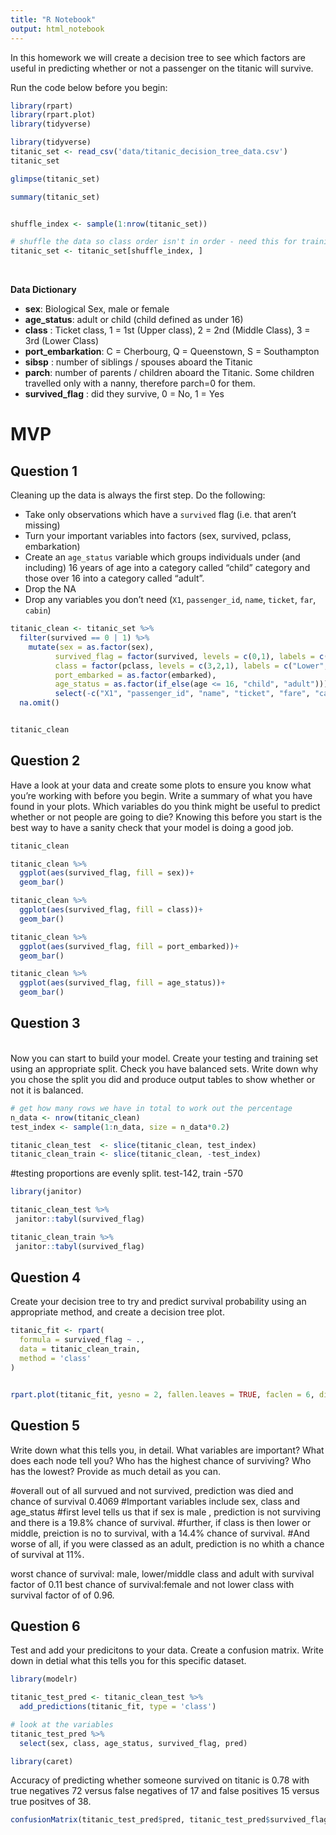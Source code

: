 ```yaml
---
title: "R Notebook"
output: html_notebook
---
```


In this homework we will create a decision tree to see which factors are useful in predicting whether or not a passenger on the titanic will survive.  


Run the code below before you begin: 


```r
library(rpart)
library(rpart.plot)
library(tidyverse)

library(tidyverse)
titanic_set <- read_csv('data/titanic_decision_tree_data.csv')
titanic_set
```


```r
glimpse(titanic_set)
```

```r
summary(titanic_set)
```
```r

```


```r
shuffle_index <- sample(1:nrow(titanic_set))

# shuffle the data so class order isn't in order - need this for training/testing split later on 
titanic_set <- titanic_set[shuffle_index, ]
```

<br>

**Data Dictionary**

  * **sex**: Biological Sex, male or female  
  * **age_status**: adult or child (child defined as under 16)  
  * **class** : Ticket class, 1 = 1st (Upper class), 2 = 2nd (Middle Class), 3 = 3rd (Lower Class)    
  * **port_embarkation**: C = Cherbourg, Q = Queenstown, S = Southampton  
  * **sibsp** : number of siblings / spouses aboard the Titanic   
  * **parch**: number of parents / children aboard the Titanic. Some children travelled only with a nanny, therefore parch=0 for them. 
  * **survived_flag** : did they survive, 0 = No, 1 = Yes  



# MVP 


## Question 1  

Cleaning up the data is always the first step. Do the following: 

  * Take only observations which have a `survived` flag (i.e. that aren't missing)  
  * Turn your important variables into factors (sex, survived, pclass, embarkation)  
  * Create an `age_status` variable which groups individuals under (and including) 16 years of age into a category called "child" category and those over 16 into a category called "adult".  
  * Drop the NA  
  * Drop any variables you don't need (`X1`, `passenger_id`, `name`, `ticket`, `far`, `cabin`)  
  
```r
titanic_clean <- titanic_set %>% 
  filter(survived == 0 | 1) %>% 
    mutate(sex = as.factor(sex),
          survived_flag = factor(survived, levels = c(0,1), labels = c("No", "Yes")),
          class = factor(pclass, levels = c(3,2,1), labels = c("Lower", "Middle", "Upper")),
          port_embarked = as.factor(embarked),
          age_status = as.factor(if_else(age <= 16, "child", "adult"))) %>% 
          select(-c("X1", "passenger_id", "name", "ticket", "fare", "cabin", "pclass", "embarked", "age", "survived")) %>% 
  na.omit()


titanic_clean
```


## Question 2  

Have a look at your data and create some plots to ensure you know what you're working with before you begin. Write a summary of what you have found in your plots. Which variables do you think might be useful to predict whether or not people are going to die? Knowing this before you start is the best way to have a sanity check that your model is doing a good job.  

```r
titanic_clean
```
```r
titanic_clean %>% 
  ggplot(aes(survived_flag, fill = sex))+
  geom_bar()
```
```r
titanic_clean %>% 
  ggplot(aes(survived_flag, fill = class))+
  geom_bar()
```

```r
titanic_clean %>% 
  ggplot(aes(survived_flag, fill = port_embarked))+
  geom_bar()
```
```r
titanic_clean %>% 
  ggplot(aes(survived_flag, fill = age_status))+
  geom_bar()
```


## Question 3  

<br> 
Now you can start to build your model. Create your testing and training set using an appropriate split. Check you have balanced sets. Write down why you chose the split you did and produce output tables to show whether or not it is balanced. 


```r
# get how many rows we have in total to work out the percentage
n_data <- nrow(titanic_clean)
test_index <- sample(1:n_data, size = n_data*0.2)
```


```r
titanic_clean_test  <- slice(titanic_clean, test_index)
titanic_clean_train <- slice(titanic_clean, -test_index)
```

#testing proportions are evenly split. test-142, train -570
```r
library(janitor)
```

```r
titanic_clean_test %>%
 janitor::tabyl(survived_flag)
```

```r
titanic_clean_train %>%
 janitor::tabyl(survived_flag)
```


## Question 4      
Create your decision tree to try and predict survival probability using an appropriate method, and create a decision tree plot.

```r
titanic_fit <- rpart(
  formula = survived_flag ~ ., 
  data = titanic_clean_train, 
  method = 'class'
)


rpart.plot(titanic_fit, yesno = 2, fallen.leaves = TRUE, faclen = 6, digits = 4)
```


## Question 5    
Write down what this tells you, in detail. What variables are important? What does each node tell you? Who has the highest chance of surviving? Who has the lowest? Provide as much detail as you can.  

#overall out of all survued and not survived, prediction was died and chance of survival 0.4069
#Important variables include sex, class and age_status
#first level tells us that if sex is male , prediction is not surviving and there is a 19.8% chance of survival.
#further, if class is then lower or middle, preiction is no to survival, with a 14.4% chance of survival.
#And worse of all, if you were classed as an adult, prediction is no whith a chance of survival at 11%.

worst chance of survival: male, lower/middle class and adult with survival factor of 0.11
best chance of survival:female and not lower class with survival factor of of 0.96.

## Question 6  
Test and add your predicitons to your data. Create a confusion matrix. Write down in detial what this tells you for this specific dataset. 

```r
library(modelr)
```


```r
titanic_test_pred <- titanic_clean_test %>%
  add_predictions(titanic_fit, type = 'class')
```


```r
# look at the variables 
titanic_test_pred %>%
  select(sex, class, age_status, survived_flag, pred)
```
 
```r
library(caret)
```

Accuracy of predicting whether someone survived on titanic is 0.78 with true negatives 72 versus false negatives of 17 and false positives 15 versus true positves of 38. 
```r
confusionMatrix(titanic_test_pred$pred, titanic_test_pred$survived_flag) 
```

 
 

